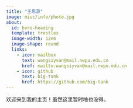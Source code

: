 ```yaml
---
title: "王思源"
image: misc/info/photo.jpg
about:
  id: hero-heading
  template: trestles
  image-width: 12em
  image-shape: round
  links:
    - icon: mailbox
      text: wangsiyvan@mail.nwpu.edu.cn
      href: mailto:wangsiyvan@mail.nwpu.edu.cn
    - icon: github
      text: big-tank
      href: https://github.com/big-tank
---
```


::: {#hero-heading}






欢迎来到我的主页！虽然这里暂时啥也没得。



:::
